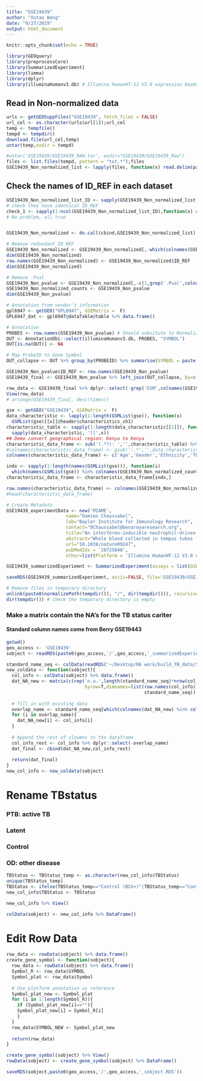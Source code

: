 ```yaml
---
title: "GSE19439"
author: "Xutao Wang"
date: "9/27/2019"
output: html_document
---
```


```r
knitr::opts_chunk$set(echo = TRUE)
```

```r
library(GEOquery)
library(preprocessCore)
library(SummarizedExperiment)
library(limma)
library(dplyr)
library(illuminaHumanv3.db) # Illumina HumanHT-12 V3.0 expression beadchip
```

## Read in Non-normalized data
```r
urls <- getGEOSuppFiles("GSE19439", fetch_files = FALSE)
url_cel <- as.character(urls$url[1]);url_cel
temp <- tempfile()
tempd <- tempdir()
download.file(url_cel,temp)
untar(temp,exdir = tempd)

#untar('GSE19439/GSE19439_RAW.tar', exdir="GSE19439/GSE19439_Raw")
files <- list.files(tempd, pattern = "txt.*");files
GSE19439_Non_normalized_list <- lapply(files, function(x) read.delim(paste0(tempd,'/',x), header=TRUE, col.names = c('ID_REF',gsub('_.*','',x),paste0(gsub('_.*','',x),'.Pval')), stringsAsFactors = FALSE))
```

## Check the names of ID_REF in each dataset
```r
GSE19439_Non_normalized_list_ID <- sapply(GSE19439_Non_normalized_list, function(x) x[,1]) %>% data.frame()
# check they have identical ID_REF
check_1 <- sapply(1:ncol(GSE19439_Non_normalized_list_ID),function(x) all(GSE19439_Non_normalized_list_ID[,1]==GSE19439_Non_normalized_list_ID[,x]));check_1
# No problem, all true


GSE19439_Non_normalized <- do.call(cbind,GSE19439_Non_normalized_list)

# Remove redundant ID_REF
GSE19439_Non_normalized <- GSE19439_Non_normalized[,-which(colnames(GSE19439_Non_normalized)=='ID_REF')[-1]]
dim(GSE19439_Non_normalized)
row.names(GSE19439_Non_normalized) <- GSE19439_Non_normalized$ID_REF
dim(GSE19439_Non_normalized)
```


```r
# Remove .Pval
GSE19439_Non_pvalue <- GSE19439_Non_normalized[,-c(1,grep('.Pval',colnames(GSE19439_Non_normalized)))]
GSE19439_Non_normalized_counts <- GSE19439_Non_pvalue
dim(GSE19439_Non_pvalue)
```

```r
# Annotation from vendor's information
gpl6947 <- getGEO("GPL6947", GSEMatrix =  F)
GPL6947_dat <- gpl6947@dataTable@table %>% data.frame()

# Annotation
PROBES <- row.names(GSE19439_Non_pvalue) # Should subsitute to Normalized file???
OUT <- AnnotationDbi::select(illuminaHumanv3.db, PROBES, "SYMBOL")
OUT[is.na(OUT)] <- NA

# Map ProbeID to Gene Symbol 
OUT_collapse <- OUT %>% group_by(PROBEID) %>% summarise(SYMBOL = paste(SYMBOL, collapse="///"), times = length(unlist(strsplit(SYMBOL, "///")))) 

GSE19439_Non_pvalue$ID_REF <- row.names(GSE19439_Non_pvalue)
GSE19439_final <- GSE19439_Non_pvalue %>% left_join(OUT_collapse, by=c('ID_REF'="PROBEID")) %>% left_join(GPL6947_dat, by = c('ID_REF'='ID'))

row_data <- GSE19439_final %>% dplyr::select(-grep('GSM',colnames(GSE19439_final))) %>% DataFrame()
View(row_data)
# arrange(GSE19439_final, desc(times))
```

```r
gse <- getGEO("GSE19439", GSEMatrix =  F)
data_characteristic <- lapply(1:length(GSMList(gse)), function(x)  
  GSMList(gse)[[x]]@header$characteristics_ch1)
characteristic_table <- sapply(1:length(data_characteristic[[1]]), function(x) 
  sapply(data_characteristic, '[[',x)) 
## Demo convert geographical region: Kenya to Kenya
characteristic_data_frame <- sub('(.*?): ','',characteristic_table) %>% DataFrame()
#colnames(characteristic_data_frame) <- gsub(':.*','',data_characteristic[[1]])
colnames(characteristic_data_frame) <- c('Age','Gender','Ethnicity','TBStatus','GeographicalRegion','BcgVaccinated','BirthRegion','TST','ExposureLatent','index_case_disease_site','smear_of_index_case','modal_x-ray_grade', 'SputumSmearStatus','sputum_culture','bal_smear','bal_culture','IsolateSensitivity')

indx <- sapply(1:length(names(GSMList(gse))), function(i) 
  which(names(GSMList(gse)) %in% colnames(GSE19439_Non_normalized_counts)[i]));indx
characteristic_data_frame <- characteristic_data_frame[indx,]

row.names(characteristic_data_frame) <- colnames(GSE19439_Non_normalized_counts)
#head(characteristic_data_frame)
```

```r
# Create Metadata
GSE19439_experimentData <- new('MIAME',
                      name="Damien Chaussabel",
                      lab="Baylor Institute for Immunology Research",
                      contact="DChaussabel@benaroyaresearch.org",
                      title="An interferon-inducible neutrophil-driven blood transcriptional signature in human tuberculosis",
                      abstract="Whole blood collected in tempus tubes from patients with different spectra of TB disease and healthy controls. All patients were sampled prior to the initiation of any antimycobacterial therapy.",
                      url="10.1038/nature09247",
                      pubMedIds = '20725040',
                      other=list(Platform = 'Illumina HumanHT-12 V3.0 expression beadchip (GPL6947)'))

GSE19439_summarizedExperiemnt <- SummarizedExperiment(assays = list(GSEGSE19439_Non_normalized_counts= as.matrix(GSE19439_Non_normalized_counts)), colData = characteristic_data_frame, rowData = row_data, metadata = list(GSE19439_experimentData)); GSE19439_summarizedExperiemnt

```

```r
saveRDS(GSE19439_summarizedExperiemnt, ascii=FALSE, file='GSE19439/GSE19439_summarizedExperiemnt.RDS')

# Remove files in temporary directory
unlink(paste0(normalizePath(tempdir()), "/", dir(tempdir())), recursive = TRUE)
dir(tempdir()) # check the temporary directory is empty

```


### Make a matrix contain the NA's for the TB status cariter
#### Standard column names come from Berry GSE19443
```r
getwd()
geo_access <- 'GSE19439'
sobject <- readRDS(paste0(geo_access,'/',geo_access,'_summarizedExperiemnt.RDS'))
```

```r
standard_name_seq <- colData(readRDS('~/Desktop/RA work/build_TB_data/Signatures/Berry/GSE19443/GSE19443_summarizedExperiemnt.RDS')) %>% data.frame() %>% colnames
new_coldata <- function(sobject){
  col_info <- colData(sobject) %>% data.frame()
  dat_NA_new <- matrix(c(rep('n.a.',length(standard_name_seq)*nrow(col_info))),ncol=length(standard_name_seq),
                             byrow=T,dimnames=list(row.names(col_info),
                                                   standard_name_seq)) %>% data.frame()
  
  # fill in with existing data
  overlap_name <- standard_name_seq[which(colnames(dat_NA_new) %in% colnames(col_info))]
  for (i in overlap_name){
    dat_NA_new[i] <- col_info[i]
  }
  
  # Append the rest of cloumns to the dataframe
  col_info_rest <- col_info %>% dplyr::select(-overlap_name)
  dat_final <- cbind(dat_NA_new,col_info_rest)
  
  return(dat_final)
}
new_col_info <- new_coldata(sobject)

```

# Rename TBstatus
### PTB: active TB
### Latent
### Control
### OD: other disease
```r
TBStatus <- TBStatus_temp <- as.character(new_col_info$TBStatus)
unique(TBStatus_temp)
TBStatus <- ifelse(TBStatus_temp=="Control (BCG+)"|TBStatus_temp=="Control (BCG-)","Control",TBStatus_temp)
new_col_info$TBStatus <- TBStatus

new_col_info %>% View()

colData(sobject) <- new_col_info %>% DataFrame()

```

# Edit Row Data

```r
row_data <- rowData(sobject) %>% data.frame()
create_gene_symbol <- function(sobject){
  row_data <- rowData(sobject) %>% data.frame()
  Symbol_R <- row_data$SYMBOL 
  Symbol_plat <- row_data$Symbol
  
  # Use platform annotation as reference 
  Symbol_plat_new <- Symbol_plat
  for (i in 1:length(Symbol_R)){
    if (Symbol_plat_new[i]==""){
    Symbol_plat_new[i] = Symbol_R[i]
    }
  }
  row_data$SYMBOL_NEW <- Symbol_plat_new
  
  return(row_data)
}

create_gene_symbol(sobject) %>% View()
rowData(sobject) <- create_gene_symbol(sobject) %>% DataFrame()

saveRDS(sobject,paste0(geo_access,'/',geo_access,'_sobject.RDS'))

```
